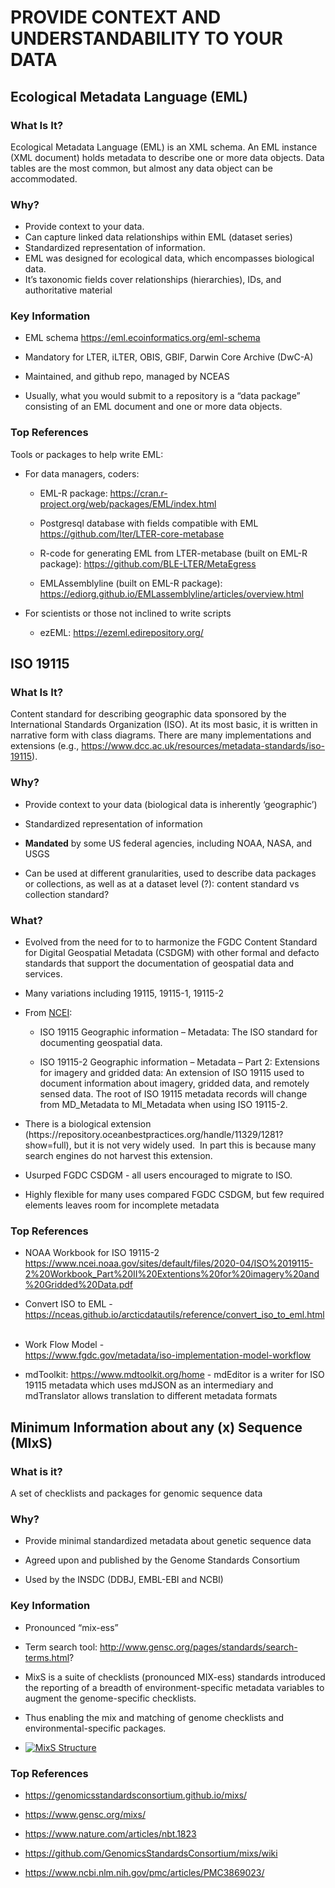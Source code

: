 # PROVIDE CONTEXT AND UNDERSTANDABILITY TO YOUR DATA {.unnumbered}


## Ecological Metadata Language (EML)

### What Is It?

Ecological Metadata Language (EML) is an XML schema. An EML instance (XML document) holds metadata to describe one or more data objects. Data tables are the most common, but almost any data object can be accommodated.

### Why?

-   Provide context to your data.
-   Can capture linked data relationships within EML (dataset series)
-   Standardized representation of information.
-   EML was designed for ecological data, which encompasses biological data.
-   It's taxonomic fields cover relationships (hierarchies), IDs, and authoritative material

### Key Information

-   EML schema <https://eml.ecoinformatics.org/eml-schema> 

-   Mandatory for LTER, iLTER, OBIS, GBIF, Darwin Core Archive (DwC-A)

-   Maintained, and github repo, managed by NCEAS

-   Usually, what you would submit to a repository is a "data package" consisting of an EML document and one or more data objects.

### Top References

Tools or packages to help write EML:

-   For data managers, coders: 

    -   EML-R package: <https://cran.r-project.org/web/packages/EML/index.html>

    -   Postgresql database with fields compatible with EML <https://github.com/lter/LTER-core-metabase>  

    -   R-code for generating EML from LTER-metabase (built on EML-R package): <https://github.com/BLE-LTER/MetaEgress>

    -   EMLAssemblyline (built on EML-R package): <https://ediorg.github.io/EMLassemblyline/articles/overview.html> 

-   For scientists or those not inclined to write scripts

    -   ezEML: <https://ezeml.edirepository.org/>

## ISO 19115

### What Is It?

Content standard for describing geographic data sponsored by the International Standards Organization (ISO). At its most basic, it is written in narrative form with class diagrams. There are many implementations and extensions (e.g., <https://www.dcc.ac.uk/resources/metadata-standards/iso-19115>).

### Why?

-   Provide context to your data (biological data is inherently 'geographic')

-   Standardized representation of information

-   **Mandated** by some US federal agencies, including NOAA, NASA, and USGS

-   Can be used at different granularities, used to describe data packages or collections, as well as at a dataset level (?): content standard vs collection standard?

### What?

-   Evolved from the need for to to harmonize the FGDC Content Standard for Digital Geospatial Metadata (CSDGM) with other formal and defacto standards that support the documentation of geospatial data and services.

-   Many variations including 19115, 19115-1, 19115-2

-   From [NCEI](https://www.ncei.noaa.gov/resources/metadata):

    -   ISO 19115 Geographic information -- Metadata: The ISO standard for documenting geospatial data. 

    -   ISO 19115-2 Geographic information -- Metadata -- Part 2: Extensions for imagery and gridded data: An extension of ISO 19115 used to document information about imagery, gridded data, and remotely sensed data. The root of ISO 19115 metadata records will change from MD_Metadata to MI_Metadata when using ISO 19115-2. 

-   There is a biological extension (https://repository.oceanbestpractices.org/handle/11329/1281?show=full), but it is not very widely used.  In part this is because many search engines do not harvest this extension.

-   Usurped FGDC CSDGM - all users encouraged to migrate to ISO.

-   Highly flexible for many uses compared FGDC CSDGM, but few required elements leaves room for incomplete metadata

### Top References

-   NOAA Workbook for ISO 19115-2 <https://www.ncei.noaa.gov/sites/default/files/2020-04/ISO%2019115-2%20Workbook_Part%20II%20Extentions%20for%20imagery%20and%20Gridded%20Data.pdf> 

-   Convert ISO to EML - <https://nceas.github.io/arcticdatautils/reference/convert_iso_to_eml.html> 

-   Work Flow Model -\
    <https://www.fgdc.gov/metadata/iso-implementation-model-workflow> 

-   mdToolkit: <https://www.mdtoolkit.org/home> - mdEditor is a writer for ISO 19115 metadata which uses mdJSON as an intermediary and mdTranslator allows translation to different metadata formats

## Minimum Information about any (x) Sequence (MIxS)

### What is it?

A set of checklists and packages for genomic sequence data

### Why?

-   Provide minimal standardized metadata about genetic sequence data

-   Agreed upon and published by the Genome Standards Consortium

-   Used by the INSDC (DDBJ, EMBL-EBI and NCBI)

### Key Information

-   Pronounced "mix-ess"

-   Term search tool: <http://www.gensc.org/pages/standards/search-terms.html>?

-   MixS is a suite of checklists (pronounced MIX-ess) standards introduced the reporting of a breadth of environment-specific metadata variables to augment the genome-specific checklists.

-   Thus enabling the mix and matching of genome checklists and environmental-specific packages.

-   [![MixS Structure](http://www.gensc.org/images/mixs_ext_graphic-1024x731.png)](http://www.gensc.org/pages/standards-intro.html)

### Top References

-   <https://genomicsstandardsconsortium.github.io/mixs/>

-   <https://www.gensc.org/mixs/> 

-   <https://www.nature.com/articles/nbt.1823>

-   <https://github.com/GenomicsStandardsConsortium/mixs/wiki> 

-   <https://www.ncbi.nlm.nih.gov/pmc/articles/PMC3869023/>
